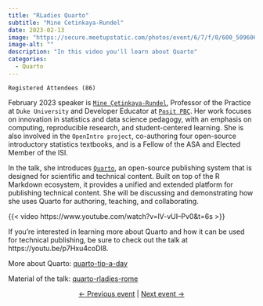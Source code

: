 ```yaml
---
title: "RLadies Quarto"
subtitle: "Mine Cetinkaya-Rundel"
date: 2023-02-13
image: "https://secure.meetupstatic.com/photos/event/6/7/f/0/600_509606608.webp?w=750"
image-alt: ""
description: "In this video you'll learn about Quarto"
categories:
  - Quarto
---
```


`Registered Attendees (86)`

February 2023 speaker is [`Mine Çetinkaya-Rundel`](https://mine-cr.com/), Professor of the Practice at `Duke University` and Developer Educator at [`Posit PBC`](https://posit.co/). Her work focuses on innovation in statistics and data science pedagogy, with an emphasis on computing, reproducible research, and student-centered learning. She is also involved in the `OpenIntro project`, co-authoring four open-source introductory statistics textbooks, and is a Fellow of the ASA and Elected Member of the ISI.

In the talk, she introduces [`Quarto`](https://quarto.org/), an open-source publishing system that is designed for scientific and technical content. Built on top of the R Markdown ecosystem, it provides a unified and extended platform for publishing technical content. She will be discussing and demonstrating how she uses Quarto for authoring, teaching, and collaborating.

{{< video https://www.youtube.com/watch?v=lV-vUI–Pv0&t=6s >}}

If you're interested in learning more about Quarto and how it can be used for technical publishing, be sure to check out the talk at https://youtu.be/p7Hxu4coDl8.

More about Quarto: [quarto-tip-a-day](https://mine-cetinkaya-rundel.github.io/quarto-tip-a-day/)

Material of the talk: [quarto-rladies-rome](https://github.com/mine-cetinkaya-rundel/quarto-rladies-rome)

<center>[← Previous event](/talks/2023/meetup/01242023/index.qmd) | [Next event →](/talks/2023/meetup/03222023/index.qmd)</center>